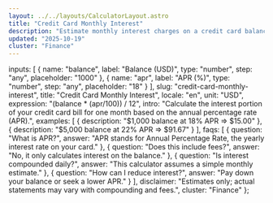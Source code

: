```yaml
---
layout: ../../layouts/CalculatorLayout.astro
title: "Credit Card Monthly Interest"
description: "Estimate monthly interest charges on a credit card balance."
updated: "2025-10-19"
cluster: "Finance"
---
```



  inputs: [
    { name: "balance", label: "Balance (USD)", type: "number", step: "any", placeholder: "1000" },
    { name: "apr", label: "APR (%)", type: "number", step: "any", placeholder: "18" }
  ],
  slug: "credit-card-monthly-interest",
  title: "Credit Card Monthly Interest",
  locale: "en",
  unit: "USD",
  expression: "(balance * (apr/100)) / 12",
  intro: "Calculate the interest portion of your credit card bill for one month based on the annual percentage rate (APR).",
  examples: [
    { description: "$1,000 balance at 18% APR ⇒ $15.00" },
    { description: "$5,000 balance at 22% APR ⇒ $91.67" }
  ],
  faqs: [
    { question: "What is APR?", answer: "APR stands for Annual Percentage Rate, the yearly interest rate on your card." },
    { question: "Does this include fees?", answer: "No, it only calculates interest on the balance." },
    { question: "Is interest compounded daily?", answer: "This calculator assumes a simple monthly estimate." },
    { question: "How can I reduce interest?", answer: "Pay down your balance or seek a lower APR." }
  ],
  disclaimer: "Estimates only; actual statements may vary with compounding and fees.",
  cluster: "Finance"
};

<Calculator schema={schema} />

